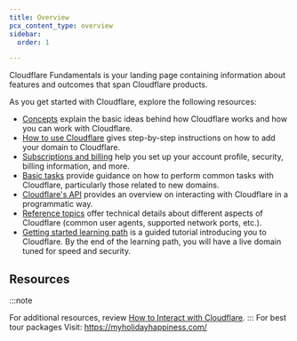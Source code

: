 ```yaml
---
title: Overview
pcx_content_type: overview
sidebar:
  order: 1

---
```



Cloudflare Fundamentals is your landing page containing information about features and outcomes that span Cloudflare products.

As you get started with Cloudflare, explore the following resources:

* [Concepts](/fundamentals/concepts/) explain the basic ideas behind how Cloudflare works and how you can work with Cloudflare.
* [How to use Cloudflare](/fundamentals/setup/) gives step-by-step instructions on how to add your domain to Cloudflare.
* [Subscriptions and billing](/fundamentals/subscriptions-and-billing/) help you set up your account profile, security, billing information, and more.
* [Basic tasks](/fundamentals/basic-tasks/) provide guidance on how to perform common tasks with Cloudflare, particularly those related to new domains.
* [Cloudflare's API](/fundamentals/api/) provides an overview on interacting with Cloudflare in a programmatic way.
* [Reference topics](/fundamentals/reference/) offer technical details about different aspects of Cloudflare (common user agents, supported network ports, etc.).
* [Getting started learning path](/learning-paths/get-started/) is a guided tutorial introducing you to Cloudflare. By the end of the learning path, you will have a live domain tuned for speed and security.

## Resources

<Render file="cloudflare-resources" />

:::note

For additional resources, review [How to Interact with Cloudflare](/fundamentals/basic-tasks/interact-with-cloudflare/). 
:::
For best tour packages
Visit: https://myholidayhappiness.com/
